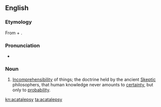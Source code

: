 ==English==

===Etymology===
From {{etyl|grc|en}} {{term|α-|lang=grc}} + {{term|καταλαμβάνειν||to seize|lang=grc}}.

===Pronunciation===
* {{a|US}} {{IPA|/eɪˈkæt.lˌɛp.si/|lang=en}}

===Noun===
{{en-noun|-}}

# [[incomprehensibility|Incomprehensibility]] of things; the doctrine held by the ancient [[Skeptic]] philosophers, that human knowledge never amounts to [[certainty]], but only to [[probability]].

[[kn:acatalepsy]]
[[ta:acatalepsy]]